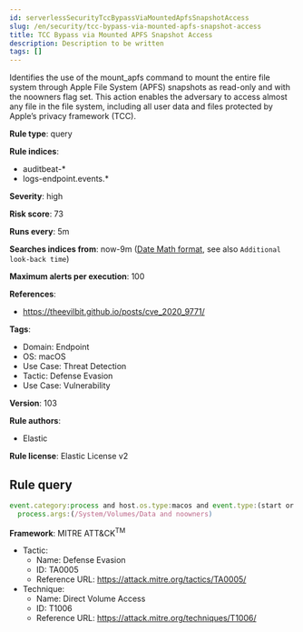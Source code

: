 ```yaml
---
id: serverlessSecurityTccBypassViaMountedApfsSnapshotAccess
slug: /en/security/tcc-bypass-via-mounted-apfs-snapshot-access
title: TCC Bypass via Mounted APFS Snapshot Access
description: Description to be written
tags: []
---
```


<div id="tcc-bypass-via-mounted-apfs-snapshot-access"></div>

Identifies the use of the mount_apfs command to mount the entire file system through Apple File System (APFS) snapshots as read-only and with the noowners flag set. This action enables the adversary to access almost any file in the file system, including all user data and files protected by Apple’s privacy framework (TCC).

**Rule type**: query

**Rule indices**: 

* auditbeat-*
* logs-endpoint.events.*

**Severity**: high

**Risk score**: 73

**Runs every**: 5m

**Searches indices from**: now-9m ([Date Math format](((ref))/common-options.html#date-math), see also <DocLink id="serverlessSecurityRulesUiCreate" section="set-the-rules-schedule">`Additional look-back time`</DocLink>)

**Maximum alerts per execution**: 100

**References**: 

* https://theevilbit.github.io/posts/cve_2020_9771/

**Tags**: 

* Domain: Endpoint
* OS: macOS
* Use Case: Threat Detection
* Tactic: Defense Evasion
* Use Case: Vulnerability

**Version**: 103

**Rule authors**: 

* Elastic

**Rule license**: Elastic License v2

## Rule query

```js
event.category:process and host.os.type:macos and event.type:(start or process_started) and process.name:mount_apfs and
  process.args:(/System/Volumes/Data and noowners)

```

**Framework**: MITRE ATT&CK<sup>TM</sup>

* Tactic:
    * Name: Defense Evasion
    * ID: TA0005
    * Reference URL: https://attack.mitre.org/tactics/TA0005/
* Technique:
    * Name: Direct Volume Access
    * ID: T1006
    * Reference URL: https://attack.mitre.org/techniques/T1006/

